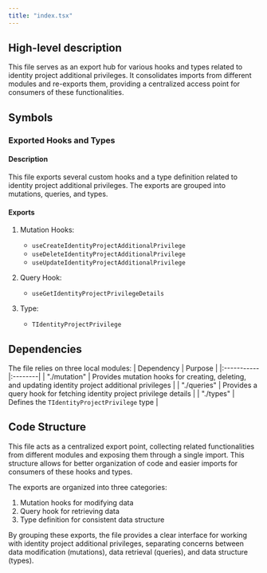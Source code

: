 ```yaml
---
title: "index.tsx"
---
```


## High-level description
This file serves as an export hub for various hooks and types related to identity project additional privileges. It consolidates imports from different modules and re-exports them, providing a centralized access point for consumers of these functionalities.

## Symbols

### Exported Hooks and Types

#### Description
This file exports several custom hooks and a type definition related to identity project additional privileges. The exports are grouped into mutations, queries, and types.

#### Exports
1. Mutation Hooks:
   - `useCreateIdentityProjectAdditionalPrivilege`
   - `useDeleteIdentityProjectAdditionalPrivilege`
   - `useUpdateIdentityProjectAdditionalPrivilege`

2. Query Hook:
   - `useGetIdentityProjectPrivilegeDetails`

3. Type:
   - `TIdentityProjectPrivilege`

## Dependencies
The file relies on three local modules:
| Dependency | Purpose |
|:-----------|:--------|
| "./mutation" | Provides mutation hooks for creating, deleting, and updating identity project additional privileges |
| "./queries" | Provides a query hook for fetching identity project privilege details |
| "./types" | Defines the `TIdentityProjectPrivilege` type |

## Code Structure
This file acts as a centralized export point, collecting related functionalities from different modules and exposing them through a single import. This structure allows for better organization of code and easier imports for consumers of these hooks and types.

The exports are organized into three categories:
1. Mutation hooks for modifying data
2. Query hook for retrieving data
3. Type definition for consistent data structure

By grouping these exports, the file provides a clear interface for working with identity project additional privileges, separating concerns between data modification (mutations), data retrieval (queries), and data structure (types).